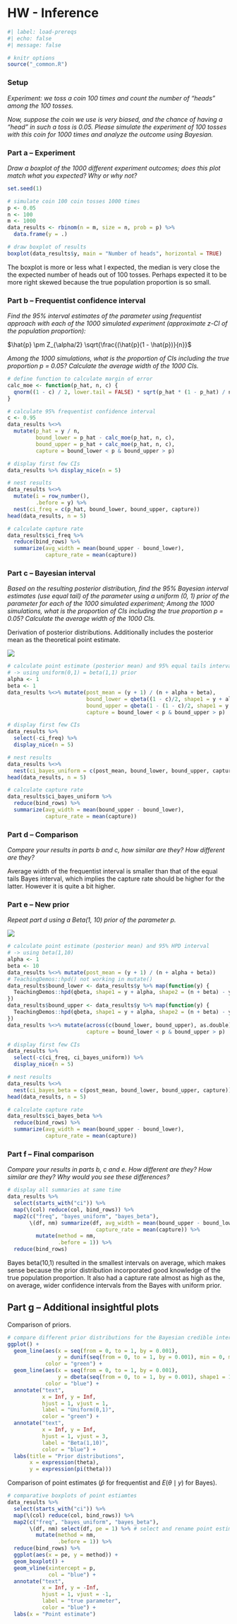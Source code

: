 # HW - Inference {#sec-hw-inference}

```r
#| label: load-prereqs
#| echo: false
#| message: false

# knitr options
source("_common.R")

```

### Setup

*Experiment: we toss a coin 100 times and count the number of “heads” among the 100 tosses.*

*Now, suppose the coin we use is very biased, and the chance of having a “head” in such a toss is 0.05. Please simulate the experiment of 100 tosses with this coin for 1000 times and analyze the outcome using Bayesian.*

### Part a -- Experiment

*Draw a boxplot of the 1000 different experiment outcomes; does this plot match what you expected? Why or why not?*

```r

set.seed(1)

# simulate coin 100 coin tosses 1000 times
p <- 0.05
n <- 100
m <- 1000
data_results <- rbinom(n = m, size = n, prob = p) %>% 
  data.frame(y = .)

# draw boxplot of results
boxplot(data_results$y, main = "Number of heads", horizontal = TRUE)

```

The boxplot is more or less what I expected, the median is very close the the expected number of heads out of 100 tosses. Perhaps expected it to be more right skewed because the true population proportion is so small.

### Part b -- Frequentist confidence interval

*Find the 95% interval estimates of the parameter using frequentist approach with each of the 1000 simulated experiment (approximate z-CI of the population proportion):*

$\hat{p} \pm Z_{\alpha/2} \sqrt{\frac{(\hat{p}(1 - \hat{p})}{n}}$

*Among the 1000 simulations, what is the proportion of CIs including the true proportion p = 0.05? Calculate the average width of the 1000 CIs.*

```r

# define function to calculate margin of error
calc_moe <- function(p_hat, n, c) {
  qnorm((1 - c) / 2, lower.tail = FALSE) * sqrt(p_hat * (1 - p_hat) / n)
}

# calculate 95% frequentist confidence interval
c <- 0.95
data_results %<>% 
  mutate(p_hat = y / n,
         bound_lower = p_hat - calc_moe(p_hat, n, c),
         bound_upper = p_hat + calc_moe(p_hat, n, c),
         capture = bound_lower < p & bound_upper > p)

# display first few CIs
data_results %>% display_nice(n = 5)

# nest results
data_results %<>% 
  mutate(i = row_number(),
         .before = y) %>% 
  nest(ci_freq = c(p_hat, bound_lower, bound_upper, capture))
head(data_results, n = 5)

# calculate capture rate
data_results$ci_freq %>% 
  reduce(bind_rows) %>% 
  summarize(avg_width = mean(bound_upper - bound_lower),
            capture_rate = mean(capture))

```

### Part c -- Bayesian interval

*Based on the resulting posterior distribution, find the 95% Bayesian interval estimates (use equal tail) of the parameter using a uniform (0, 1) prior of the parameter for each of the 1000 simulated experiment; Among the 1000 simulations, what is the proportion of CIs including the true proportion p = 0.05? Calculate the average width of the 1000 CIs.*

Derivation of posterior distributions. Additionally includes the posterior mean as the theoretical point estimate.

![](assignments/hw-inference-part-c.png)

```r

# calculate point estimate (posterior mean) and 95% equal tails interval
# -> using uniform(0,1) = beta(1,1) prior
alpha <- 1
beta <- 1
data_results %<>% mutate(post_mean = (y + 1) / (n + alpha + beta),
                         bound_lower = qbeta((1 - c)/2, shape1 = y + alpha, shape2 = (n + beta) - y),
                         bound_upper = qbeta(1 - (1 - c)/2, shape1 = y + alpha, shape2 = (n + beta) - y),
                         capture = bound_lower < p & bound_upper > p)

# display first few CIs
data_results %>% 
  select(-ci_freq) %>% 
  display_nice(n = 5)

# nest results
data_results %<>% 
  nest(ci_bayes_uniform = c(post_mean, bound_lower, bound_upper, capture))
head(data_results, n = 5)

# calculate capture rate
data_results$ci_bayes_uniform %>% 
  reduce(bind_rows) %>% 
  summarize(avg_width = mean(bound_upper - bound_lower),
            capture_rate = mean(capture))

```

### Part d -- Comparison

*Compare your results in parts b and c, how similar are they? How different are they?*

Average width of the frequentist interval is smaller than that of the equal tails Bayes interval, which implies the capture rate should be higher for the latter. However it is quite a bit higher. 

### Part e -- New prior

*Repeat part d using a Beta(1, 10) prior of the parameter $p$.*

![](assignments/hw-inference-part-e.png)

```r

# calculate point estimate (posterior mean) and 95% HPD interval
# -> using beta(1,10)
alpha <- 1
beta <- 10
data_results %<>% mutate(post_mean = (y + 1) / (n + alpha + beta))
# TeachingDemos::hpd() not working in mutate()
data_results$bound_lower <- data_results$y %>% map(function(y) {
  TeachingDemos::hpd(qbeta, shape1 = y + alpha, shape2 = (n + beta) - y, conf = 0.95)[1]
})
data_results$bound_upper <- data_results$y %>% map(function(y) {
  TeachingDemos::hpd(qbeta, shape1 = y + alpha, shape2 = (n + beta) - y, conf = 0.95)[2]
})
data_results %<>% mutate(across(c(bound_lower, bound_upper), as.double), # simplify result type
                         capture = bound_lower < p & bound_upper > p)

# display first few CIs
data_results %>% 
  select(-c(ci_freq, ci_bayes_uniform)) %>% 
  display_nice(n = 5)

# nest results
data_results %<>% 
  nest(ci_bayes_beta = c(post_mean, bound_lower, bound_upper, capture))
head(data_results, n = 5)

# calculate capture rate
data_results$ci_bayes_beta %>% 
  reduce(bind_rows) %>% 
  summarize(avg_width = mean(bound_upper - bound_lower),
            capture_rate = mean(capture))

```

### Part f -- Final comparison

*Compare your results in parts b, c and e. How different are they? How similar are they? Why would you see these differences?*

```r

# display all summaries at same time
data_results %>% 
  select(starts_with("ci")) %>% 
  map(\(col) reduce(col, bind_rows)) %>% 
  map2(c("freq", "bayes_uniform", "bayes_beta"),
       \(df, nm) summarize(df, avg_width = mean(bound_upper - bound_lower) %>% round(3),
                            capture_rate = mean(capture)) %>% 
         mutate(method = nm,
                .before = 1)) %>% 
  reduce(bind_rows)

```

Bayes beta(10,1) resulted in the smallest intervals on average, which makes sense because the prior distribution incorporated good knowledge of the true population proportion. It also had a capture rate almost as high as the, on average, wider confidence intervals from the Bayes with uniform prior.

## Part g -- Additional insightful plots

Comparison of priors.

```r

# compare different prior distributions for the Bayesian credible intervals
ggplot() + 
  geom_line(aes(x = seq(from = 0, to = 1, by = 0.001),
                y = dunif(seq(from = 0, to = 1, by = 0.001), min = 0, max = 1)),
            color = "green") +
  geom_line(aes(x = seq(from = 0, to = 1, by = 0.001),
                y = dbeta(seq(from = 0, to = 1, by = 0.001), shape1 = 1, shape2 = 10)),
            color = "blue") + 
  annotate("text",
           x = Inf, y = Inf,
           hjust = 1, vjust = 1,
           label = "Uniform(0,1)",
           color = "green") + 
  annotate("text",
           x = Inf, y = Inf,
           hjust = 1, vjust = 3,
           label = "Beta(1,10)",
           color = "blue") + 
  labs(title = "Prior distributions",
       x = expression(theta),
       y = expression(pi(theta)))

```

Comparison of point estimates ($\hat{p}$ for frequentist and $E(\theta \mid y)$ for Bayes).

```r

# comparative boxplots of point estiamtes
data_results %>% 
  select(starts_with("ci")) %>% 
  map(\(col) reduce(col, bind_rows)) %>% 
  map2(c("freq", "bayes_uniform", "bayes_beta"),
       \(df, nm) select(df, pe = 1) %>% # select and rename point estimate
         mutate(method = nm,
                .before = 1)) %>% 
  reduce(bind_rows) %>% 
  ggplot(aes(x = pe, y = method)) + 
  geom_boxplot() + 
  geom_vline(xintercept = p,
             col = "blue") + 
  annotate("text",
           x = Inf, y = -Inf,
           hjust = 1, vjust = -1, 
           label = "true parameter",
           color = "blue") + 
  labs(x = "Point estimate")

```